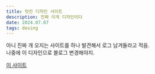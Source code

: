 ```yaml
---
title: 멋진 디자인 사이트
description: 진짜 이게 디자인이다
date: 2024.07.07
tags: desing
---
```


아니 진짜 개 오지는 사이트를 하나 발견해서 로그 남겨둘라고 적음.  
나중에 이 디자인으로 블로그 변경해야지.

[이 사이트](https://www.creamitinc.com/index.html)
